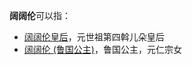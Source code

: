 '''阔阔伦'''可以指：
*[[阔阔伦皇后|阔阔伦皇后]]，元世祖第四斡儿朵皇后
*[[阔阔伦_(鲁国公主)|阔阔伦 (鲁国公主)]]，鲁国公主，元仁宗女
 
{{消歧义|cat=三字人名消歧义}}